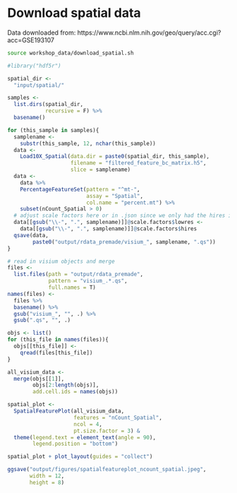 # Download spatial data
Data downloaded from: https://www.ncbi.nlm.nih.gov/geo/query/acc.cgi?acc=GSE193107
```bash
source workshop_data/download_spatial.sh
```

```r
#library("hdf5r")

spatial_dir <-
  "input/spatial/"

samples <-
  list.dirs(spatial_dir,
            recursive = F) %>%
  basename()

for (this_sample in samples){
  samplename <-
    substr(this_sample, 12, nchar(this_sample))
  data <-
    Load10X_Spatial(data.dir = paste0(spatial_dir, this_sample),
                    filename = "filtered_feature_bc_matrix.h5",
                    slice = samplename)
  data <-
    data %>%
    PercentageFeatureSet(pattern = "^mt-",
                         assay = "Spatial",
                         col.name = "percent.mt") %>%
    subset(nCount_Spatial > 0)
  # adjust scale factors here or in .json since we only had the hires image and not the lowres image
  data[[gsub("\\-", ".", samplename)]]@scale.factors$lowres <-
    data[[gsub("\\-", ".", samplename)]]@scale.factors$hires
  qsave(data,
        paste0("output/rdata_premade/visium_", samplename, ".qs"))
}
```

```r
# read in visium objects and merge
files <-
  list.files(path = "output/rdata_premade",
             pattern = "visium_.*.qs",
             full.names = T)
names(files) <-
  files %>%
  basename() %>%
  gsub("visium_", "", .) %>%
  gsub(".qs", "", .)

objs <- list()
for (this_file in names(files)){
  objs[[this_file]] <-
    qread(files[this_file])
}

all_visium_data <-
  merge(objs[[1]],
        objs[2:length(objs)],
        add.cell.ids = names(objs))

spatial_plot <-
  SpatialFeaturePlot(all_visium_data,
                     features = "nCount_Spatial",
                     ncol = 4,
                     pt.size.factor = 3) &
  theme(legend.text = element_text(angle = 90),
        legend.position = "bottom")

spatial_plot + plot_layout(guides = "collect")

ggsave("output/figures/spatialfeatureplot_ncount_spatial.jpeg",
       width = 12,
       height = 8)
```
